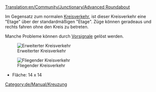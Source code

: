 [[Translation:en/Community/Junctionary/Advanced Roundabout]]

{{de/Community/Junctionary/Kreuzungsmenü}}
Im Gegensatz zum normalen [[de/Community/Junctionary/Kreisverkehr|Kreisverkehr]], ist dieser Kreisverkehr eine "Etage" über der standardmäßigen "Etage". Züge können geradeaus und rechts fahren ohne den Kreis zu betreten.

Manche Probleme können durch [[de/Manual/Signale#vorsignale|Vorsignale]] gelöst werden.

[[File:en/Community/Junctionary/Advanced roundabout.png|center|frame|Erweiterter Kreisverkehr]]

{{de/Community/Junctionary/Kreuzungskriterien|Teuer (gestuft)|2|1|0|3|1|0|1|0|1|1|2||Ausgefallene Züge blockieren entweder das eine Gleis oder alle Abbiegungen nach links.|
*Kann viele Züge von Nord-Ost oder Süd-West handhaben.
*Strecke teilt sich und nur Abbieger nach links müssen den Kreisverkehr selbst benutzen.
'''Tipps'''
*Um Züge, die links abbiegen, die volle Geschwindigkeit fahren zu lassen, könnte man den Kreis vergrößern, aber dies verbraucht viel Platz.
*Wenn man innen einen Kreis in die andere Richtung baust (natürlich Signale anpassen), ist die Effizienz höher, da Züge nur noch in die richtige Richtung fahren müssen anstatt den ganzen Kreisverkehr zu durchfahren, wie oben.
*Fläche: 16 x 16
}}

[[File:en/Community/Junctionary/Flying roundabout.png|center|frame|Fliegender Kreisverkehr]]


*Fläche: 14 x 14
[[Category:de/Manual/Kreuzung]]
